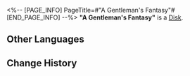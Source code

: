 <%-- [PAGE_INFO]
PageTitle=#"A Gentleman's Fantasy"#
[END_PAGE_INFO] --%>
{{Item Infobox
|id          = 210227
|image       = Item A Gentleman's Fantasy.png
|type        = Disk
|invCategory = Valuables
|rarity      = 3
|effect      = A record that can be played on the Express' phonograph. It might be a chance acquisition or a gift from someone else. All sorts of memories surge up when the music plays &mdash; the smiles, encounters, touches, and the excitement of battle. Maybe that is why people still collect records even as society rapidly advances.<br />The current record contains the track, "A Gentleman's Fantasy."
|description = <br />''Here is the golden age of the Cosmos where faith and pain intertwine. The only thing he left behind was a pure innocence that became madder by the day.''
}}
'''"A Gentleman's Fantasy"''' is a [[Disk]].

==Other Languages==
{{Other Languages
|en   = "A Gentleman's Fantasy"
|zhs  = 《奇情异想的绅士》
|zht  = 《奇情異想的紳士》
|ja   = 『風変わりな紳士』
|ko   = ≪비범한 신사≫
|es   = La fantasía de un caballero
|fr   = « A Gentleman's Fantasy »
|ru   = A Gentleman's Fantasy
|th   = A Gentleman's Fantasy
|vi   = Quý Ông Mộng Mị
|de   = „Die Fantasie eines Gentlemans“
|id   = "A Gentleman's Fantasy"
|pt   = "A Gentleman's Fantasy"
}}

==Change History==
{{Change History|1.5}}